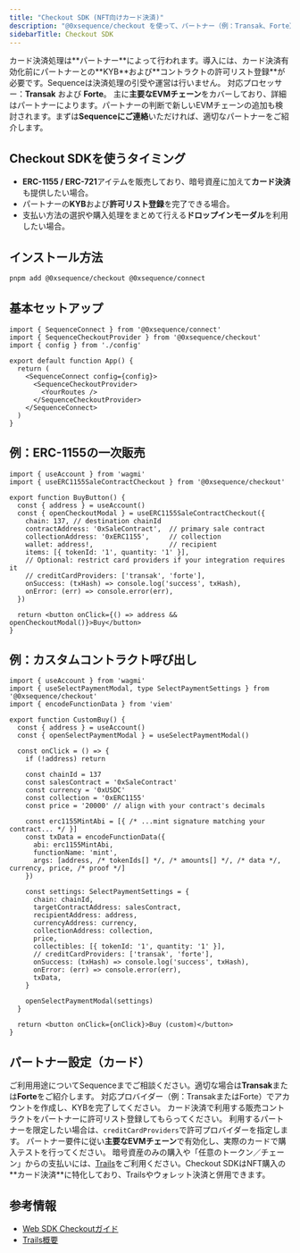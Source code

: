 ```yaml
---
title: "Checkout SDK (NFT向けカード決済)"
description: "@0xsequence/checkout を使って、パートナー（例：Transak、Forte）経由でNFT購入時にクレジット／デビットカード決済を追加できます。"
sidebarTitle: Checkout SDK
---
```


<Warning>
  カード決済処理は**パートナー**によって行われます。導入には、カード決済有効化前にパートナーとの**KYB**および**コントラクトの許可リスト登録**が必要です。Sequenceは決済処理の引受や運営は行いません。
</Warning>

<Info>
  対応プロセッサー：<strong>Transak</strong> および <strong>Forte</strong>。
  主に<strong>主要なEVMチェーン</strong>をカバーしており、詳細はパートナーによります。パートナーの判断で新しいEVMチェーンの追加も検討されます。まずは<strong>Sequenceにご連絡</strong>いただければ、適切なパートナーをご紹介します。
</Info>

## Checkout SDKを使うタイミング

- **ERC-1155 / ERC-721**アイテムを販売しており、暗号資産に加えて**カード決済**も提供したい場合。
- パートナーの**KYB**および**許可リスト登録**を完了できる場合。
- 支払い方法の選択や購入処理をまとめて行える**ドロップインモーダル**を利用したい場合。

## インストール方法

```bash
pnpm add @0xsequence/checkout @0xsequence/connect
```

## 基本セットアップ

```tsx
import { SequenceConnect } from '@0xsequence/connect'
import { SequenceCheckoutProvider } from '@0xsequence/checkout'
import { config } from './config'

export default function App() {
  return (
    <SequenceConnect config={config}>
      <SequenceCheckoutProvider>
        <YourRoutes />
      </SequenceCheckoutProvider>
    </SequenceConnect>
  )
}
```

## 例：ERC-1155の一次販売

```tsx
import { useAccount } from 'wagmi'
import { useERC1155SaleContractCheckout } from '@0xsequence/checkout'

export function BuyButton() {
  const { address } = useAccount()
  const { openCheckoutModal } = useERC1155SaleContractCheckout({
    chain: 137, // destination chainId
    contractAddress: '0xSaleContract',  // primary sale contract
    collectionAddress: '0xERC1155',     // collection
    wallet: address!,                   // recipient
    items: [{ tokenId: '1', quantity: '1' }],
    // Optional: restrict card providers if your integration requires it
    // creditCardProviders: ['transak', 'forte'],
    onSuccess: (txHash) => console.log('success', txHash),
    onError: (err) => console.error(err),
  })

  return <button onClick={() => address && openCheckoutModal()}>Buy</button>
}
```

## 例：カスタムコントラクト呼び出し

```tsx
import { useAccount } from 'wagmi'
import { useSelectPaymentModal, type SelectPaymentSettings } from '@0xsequence/checkout'
import { encodeFunctionData } from 'viem'

export function CustomBuy() {
  const { address } = useAccount()
  const { openSelectPaymentModal } = useSelectPaymentModal()

  const onClick = () => {
    if (!address) return

    const chainId = 137
    const salesContract = '0xSaleContract'
    const currency = '0xUSDC'
    const collection = '0xERC1155'
    const price = '20000' // align with your contract's decimals

    const erc1155MintAbi = [{ /* ...mint signature matching your contract... */ }]
    const txData = encodeFunctionData({
      abi: erc1155MintAbi,
      functionName: 'mint',
      args: [address, /* tokenIds[] */, /* amounts[] */, /* data */, currency, price, /* proof */]
    })

    const settings: SelectPaymentSettings = {
      chain: chainId,
      targetContractAddress: salesContract,
      recipientAddress: address,
      currencyAddress: currency,
      collectionAddress: collection,
      price,
      collectibles: [{ tokenId: '1', quantity: '1' }],
      // creditCardProviders: ['transak', 'forte'],
      onSuccess: (txHash) => console.log('success', txHash),
      onError: (err) => console.error(err),
      txData,
    }

    openSelectPaymentModal(settings)
  }

  return <button onClick={onClick}>Buy (custom)</button>
}
```

## パートナー設定（カード）

<Steps>
  <Step title="Sequenceに連絡">
    ご利用用途についてSequenceまでご相談ください。適切な場合は<strong>Transak</strong>または<strong>Forte</strong>をご紹介します。
  </Step>

  <Step title="パートナーアカウント作成 & KYB">
    対応プロバイダー（例：TransakまたはForte）でアカウントを作成し、KYBを完了してください。
  </Step>

  <Step title="コントラクトの許可リスト登録">
    カード決済で利用する販売コントラクトをパートナーに許可リスト登録してもらってください。
  </Step>

  <Step title="プロバイダーの設定">
    利用するパートナーを限定したい場合は、<code>creditCardProviders</code>で許可プロバイダーを指定します。
  </Step>

  <Step title="本番公開">
    パートナー要件に従い<strong>主要なEVMチェーン</strong>で有効化し、実際のカードで購入テストを行ってください。
  </Step>
</Steps>

<Info>
  暗号資産のみの購入や「任意のトークン／チェーン」からの支払いには、<a href="/solutions/payments/trails">Trails</a>をご利用ください。Checkout SDKはNFT購入の**カード決済**に特化しており、Trailsやウォレット決済と併用できます。
</Info>

## 参考情報

- [Web SDK Checkoutガイド](/sdk/web/guides/checkout)
- [Trails概要](/solutions/payments/trails)